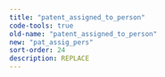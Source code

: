 ```yaml
---
title: "patent_assigned_to_person"
code-tools: true
old-name: "patent_assigned_to_person"
new: "pat_assig_pers"
sort-order: 24
description: REPLACE
---
```

